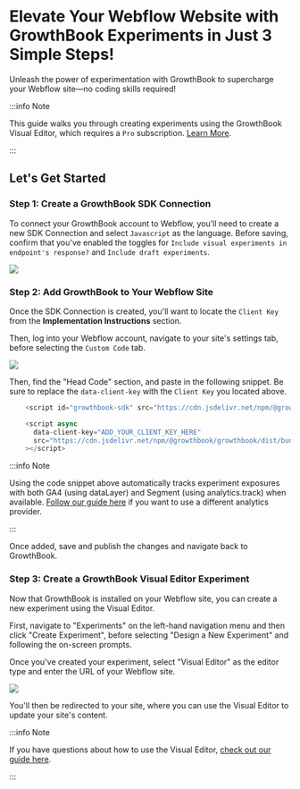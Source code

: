 # Elevate Your Webflow Website with GrowthBook Experiments in Just 3 Simple Steps!

Unleash the power of experimentation with GrowthBook to supercharge your Webflow site—no coding skills required!

:::info Note

This guide walks you through creating experiments using the GrowthBook Visual Editor, which requires a `Pro` subscription. [Learn More](https://www.growthbook.io/pricing).

:::

## Let's Get Started

### Step 1: Create a GrowthBook SDK Connection

To connect your GrowthBook account to Webflow, you'll need to create a new SDK Connection and select `Javascript` as the language. Before saving, confirm that you've enabled the toggles for `Include visual experiments in endpoint's response?` and `Include draft experiments`.

![](../../static/images/integrations/webflow/growthbook-webflow-sdk-connection.png)

### Step 2: Add GrowthBook to Your Webflow Site

Once the SDK Connection is created, you'll want to locate the `Client Key` from the <strong>Implementation Instructions</strong> section.

Then, log into your Webflow account, navigate to your site's settings tab, before selecting the `Custom Code` tab.

![](../../static/images/integrations/webflow/growthbook-webflow-edit-code.png)

Then, find the "Head Code" section, and paste in the following snippet. Be sure to replace the `data-client-key` with the `Client Key` you located above.

```js
    <script id="growthbook-sdk" src="https://cdn.jsdelivr.net/npm/@growthbook/growthbook/dist/bundles/index.min.js" defer></script>

    <script async
      data-client-key="ADD_YOUR_CLIENT_KEY_HERE"
      src="https://cdn.jsdelivr.net/npm/@growthbook/growthbook/dist/bundles/auto.min.js"
    ></script>
```

:::info Note

Using the code snippet above automatically tracks experiment exposures with both GA4 (using dataLayer) and Segment (using analytics.track) when available. [Follow our guide here](https://docs.growthbook.io/app/visual#option-2-pre-built-script-tag-best-for-shopify-webflow) if you want to use a different analytics provider.

:::

Once added, save and publish the changes and navigate back to GrowthBook.

### Step 3: Create a GrowthBook Visual Editor Experiment

Now that GrowthBook is installed on your Webflow site, you can create a new experiment using the Visual Editor.

First, navigate to "Experiments" on the left-hand navigation menu and then click "Create Experiment", before selecting "Design a New Experiment" and following the on-screen prompts.

Once you've created your experiment, select "Visual Editor" as the editor type and enter the URL of your Webflow site.

![](../../static/images/integrations/webflow/growthbook-webflow-visual-editor.png)

You'll then be redirected to your site, where you can use the Visual Editor to update your site's content.

:::info Note

If you have questions about how to use the Visual Editor, [check out our guide here](https://docs.growthbook.io/app/visual).

:::
